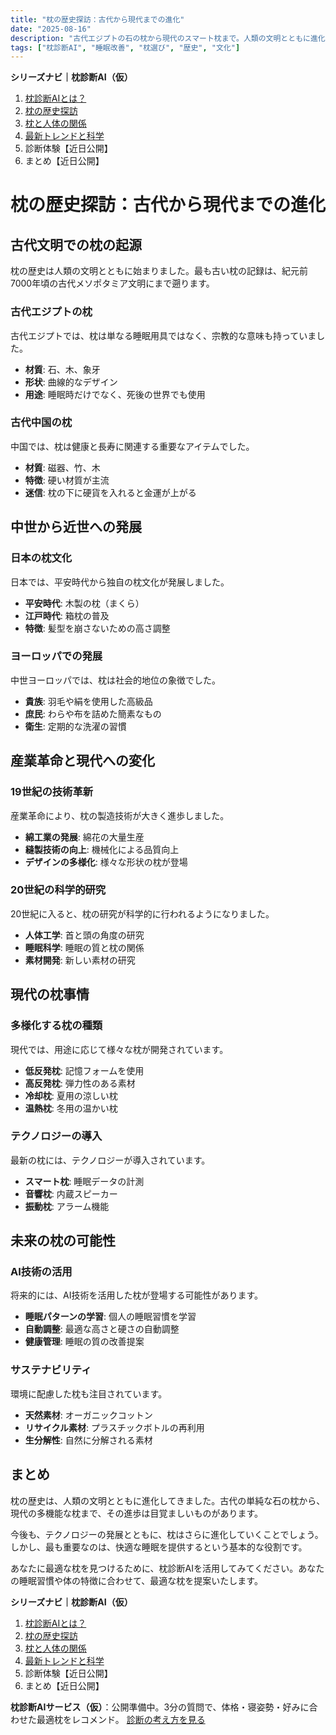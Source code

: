 ```yaml
---
title: "枕の歴史探訪：古代から現代までの進化"
date: "2025-08-16"
description: "古代エジプトの石の枕から現代のスマート枕まで。人類の文明とともに進化してきた枕の歴史を詳しく解説します。"
tags: ["枕診断AI", "睡眠改善", "枕選び", "歴史", "文化"]
---
```


**シリーズナビ｜枕診断AI（仮）**
1. [枕診断AIとは？](/diagnostic-ai/makura/01-intro)
2. [枕の歴史探訪](/diagnostic-ai/makura/02-history)
3. [枕と人体の関係](/diagnostic-ai/makura/03-anatomy)
4. [最新トレンドと科学](/diagnostic-ai/makura/04-trends)
5. 診断体験【近日公開】
6. まとめ【近日公開】

# 枕の歴史探訪：古代から現代までの進化

## 古代文明での枕の起源

枕の歴史は人類の文明とともに始まりました。最も古い枕の記録は、紀元前7000年頃の古代メソポタミア文明にまで遡ります。

### 古代エジプトの枕

古代エジプトでは、枕は単なる睡眠用具ではなく、宗教的な意味も持っていました。

- **材質**: 石、木、象牙
- **形状**: 曲線的なデザイン
- **用途**: 睡眠時だけでなく、死後の世界でも使用

### 古代中国の枕

中国では、枕は健康と長寿に関連する重要なアイテムでした。

- **材質**: 磁器、竹、木
- **特徴**: 硬い材質が主流
- **迷信**: 枕の下に硬貨を入れると金運が上がる

## 中世から近世への発展

### 日本の枕文化

日本では、平安時代から独自の枕文化が発展しました。

- **平安時代**: 木製の枕（まくら）
- **江戸時代**: 箱枕の普及
- **特徴**: 髪型を崩さないための高さ調整

### ヨーロッパでの発展

中世ヨーロッパでは、枕は社会的地位の象徴でした。

- **貴族**: 羽毛や絹を使用した高級品
- **庶民**: わらや布を詰めた簡素なもの
- **衛生**: 定期的な洗濯の習慣

## 産業革命と現代への変化

### 19世紀の技術革新

産業革命により、枕の製造技術が大きく進歩しました。

- **綿工業の発展**: 綿花の大量生産
- **縫製技術の向上**: 機械化による品質向上
- **デザインの多様化**: 様々な形状の枕が登場

### 20世紀の科学的研究

20世紀に入ると、枕の研究が科学的に行われるようになりました。

- **人体工学**: 首と頭の角度の研究
- **睡眠科学**: 睡眠の質と枕の関係
- **素材開発**: 新しい素材の研究

## 現代の枕事情

### 多様化する枕の種類

現代では、用途に応じて様々な枕が開発されています。

- **低反発枕**: 記憶フォームを使用
- **高反発枕**: 弾力性のある素材
- **冷却枕**: 夏用の涼しい枕
- **温熱枕**: 冬用の温かい枕

### テクノロジーの導入

最新の枕には、テクノロジーが導入されています。

- **スマート枕**: 睡眠データの計測
- **音響枕**: 内蔵スピーカー
- **振動枕**: アラーム機能

## 未来の枕の可能性

### AI技術の活用

将来的には、AI技術を活用した枕が登場する可能性があります。

- **睡眠パターンの学習**: 個人の睡眠習慣を学習
- **自動調整**: 最適な高さと硬さの自動調整
- **健康管理**: 睡眠の質の改善提案

### サステナビリティ

環境に配慮した枕も注目されています。

- **天然素材**: オーガニックコットン
- **リサイクル素材**: プラスチックボトルの再利用
- **生分解性**: 自然に分解される素材

## まとめ

枕の歴史は、人類の文明とともに進化してきました。古代の単純な石の枕から、現代の多機能な枕まで、その進歩は目覚ましいものがあります。

今後も、テクノロジーの発展とともに、枕はさらに進化していくことでしょう。しかし、最も重要なのは、快適な睡眠を提供するという基本的な役割です。

あなたに最適な枕を見つけるために、枕診断AIを活用してみてください。あなたの睡眠習慣や体の特徴に合わせて、最適な枕を提案いたします。

**シリーズナビ｜枕診断AI（仮）**
1. [枕診断AIとは？](/diagnostic-ai/makura/01-intro)
2. [枕の歴史探訪](/diagnostic-ai/makura/02-history)
3. [枕と人体の関係](/diagnostic-ai/makura/03-anatomy)
4. [最新トレンドと科学](/diagnostic-ai/makura/04-trends)
5. 診断体験【近日公開】
6. まとめ【近日公開】

<div style={{margin:'24px 0', padding:'16px', border:'1px solid #eee', borderRadius:12}}>
  <strong>枕診断AIサービス（仮）</strong>：公開準備中。3分の質問で、体格・寝姿勢・好みに合わせた最適枕をレコメンド。  
  <a href="/diagnostic-ai/makura/01-intro#about" style={{display:'inline-block', padding:'10px 14px', borderRadius:8, border:'1px solid #333', marginTop:8}}>診断の考え方を見る</a>
</div> 